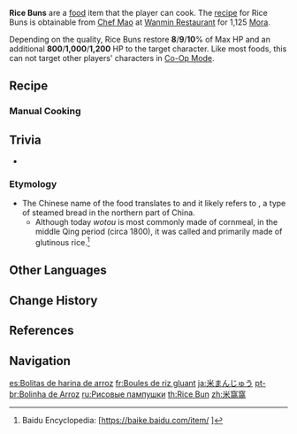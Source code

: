 {{Food Infobox
|id              = 108198
|name            = Rice Buns
|description     = Soft and fluffy buns.
|desc_suspicious = The dough has not been proofed properly, meaning the buns did not puff up evenly during the steaming process. The resulting coarse, hard texture leaves much to be desired.
|desc_basic      = The rice and horsetail have been ground into flour and kneaded into dough before being placed into a steaming basket. They can be eaten as-is or with a vegetable filling. Portable and satiating, it is a very popular dish in the [[Liyue]] region.
|desc_delicious  = The unique sweetness of the whole grains passes between your teeth and lips as you chew. The relatively nondescript ingredients have been transformed into a true delicacy by your labors. This is one of the simple pleasures of the common folk and tastes best after some good, honest work.
|type            = Recovery Dishes
|effectType      = Healing
|effect          = Restores (var1)% of Max HP and an additional (var2) HP to the selected character.
|eff_att1        = HP Restore
|eff_att2        = HP Restore Percent
|eff_att3        = HP Restore Fixed
|eff_suspicious1 = 8
|eff_suspicious2 = 800
|eff_basic1      = 9
|eff_basic2      = 1,000
|eff_delicious1  = 10
|eff_delicious2  = 1,200
|quality         = 1
|variant         = 
|region          = Liyue
|recipe          = Sold by [[Chef Mao]]
}}
'''Rice Buns''' are a [[food]] item that the player can cook. The [[recipe]] for Rice Buns is obtainable from [[Chef Mao]] at [[Wanmin Restaurant]] for 1,125 [[Mora]].

Depending on the quality, Rice Buns restore '''8'''/'''9'''/'''10'''% of Max HP and an additional '''800'''/'''1,000'''/'''1,200''' HP to the target character. Like most foods, this can not target other players' characters in [[Co-Op Mode]].

==Recipe==
{{Recipe
|type = Cooking
|Rice = 1
|Horsetail = 1
|sort = Rice;Horsetail
}}

===Manual Cooking===
{{Manual Cooking}}

==Trivia==
* {{Related Items|type=variant}}

===Etymology===
* The Chinese name of the food translates to {{Lang|Rice Wowo|zh=米窝窝|zh_rm=Mǐwōwō}} and it likely refers to {{Lang|''{{w|wotou}}''|zh=窝头|zh_rm=wōtóu|zh_tl=nest-thing}}, a type of steamed bread in the northern part of China.
** Although today ''wotou'' is most commonly made of cornmeal, in the middle Qing period (circa 1800), it was called {{Lang|''wowo''|zh=窝窝|zh_rm=wōwō}} and primarily made of glutinous rice.<ref>Baidu Encyclopedia: [https://baike.baidu.com/item/{{subst:#urldecode:%E7%AA%9D%E7%AA%9D%E5%A4%B4}} {{zh|窝窝头}}]</ref>

==Other Languages==
{{Other Languages
|en      = Rice Buns
|zhs     = 米窝窝
|zhs_rm  = Mǐ Wōwō
|zht     = 米窩窩
|zht_rm  = Mǐ Wōwō
|zh_tl   = Rice Steamed Buns
|ja      = 米まんじゅう
|ja_rm   = Kome Manjuu
|ja_tl   = Rice Manju
|ko      = 쌀 찐빵
|ko_tl   = Rice Steamed Buns
|es      = Bolitas de harina de arroz
|es_tl   = Small Rice Flour Balls
|fr      = Boules de riz gluant
|fr_tl   = Sticky Rice Balls
|ru      = Рисовые пампушки
|ru_tl   = Rice {{w|Pampushka}}s
|th      = Rice Bun
|vi      = Bánh Gạo
|vi_tl   = Rice Cake
|de      = Klebreisbällchen
|de_tl   = Sticky Rice Balls
|id      = Rice Bun
|pt      = Bolinha de Arroz
|pt_tl   = Small Rice Ball
|tr      = Pirinç Topları
|tr_tl   = Rice Balls
|it      = Panini di riso
|it_tl   = Rice Buns
}}

==Change History==
{{Change History|1.6}}

==References==
{{Reflist}}

==Navigation==
{{Food Navbox}}

[[es:Bolitas de harina de arroz]]
[[fr:Boules de riz gluant]]
[[ja:米まんじゅう]]
[[pt-br:Bolinha de Arroz]]
[[ru:Рисовые пампушки]]
[[th:Rice Bun]]
[[zh:米窩窩]]